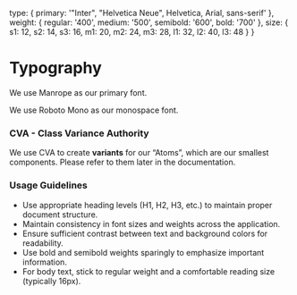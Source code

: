 
<Meta title='Docs/Typography' />

  type: {
    primary: '"Inter", "Helvetica Neue", Helvetica, Arial, sans-serif'
  },
  weight: {
    regular: '400',
    medium: '500',
    semibold: '600',
    bold: '700'
  },
  size: {
    s1: 12,
    s2: 14,
    s3: 16,
    m1: 20,
    m2: 24,
    m3: 28,
    l1: 32,
    l2: 40,
    l3: 48
  }
}


# Typography

We use Manrope as our primary font.

We use Roboto Mono as our monospace font.

### CVA - Class Variance Authority

We use CVA to create **variants** for our “Atoms”, which are our smallest components. Please refer to them later in the documentation.

### Usage Guidelines

- Use appropriate heading levels (H1, H2, H3, etc.) to maintain proper document structure.
- Maintain consistency in font sizes and weights across the application.
- Ensure sufficient contrast between text and background colors for readability.
- Use bold and semibold weights sparingly to emphasize important information.
- For body text, stick to regular weight and a comfortable reading size (typically 16px).
